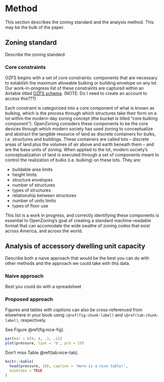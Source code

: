 # Method

This section describes the zoning standard and the analysis method. This may
be the bulk of the paper.

## Zoning standard

Describe the zoning standard

### Core constraints

OZFS begins with a set  of core constraints: components that are necessary to 
establish the maximum allowable bulking or building envelope on any lot. Our 
work-in-progress list of these constraints are captured within an Airtable 
titled [OZFS schema](https://airtable.com/invite/l?inviteId=invIE9Rq8BJxoRZe9&inviteToken=c24d20d82c00f933e02ca4d7f9b78088b2eaefcef049f3691df85eb48f858fbc&utm_medium=email&utm_source=product_team&utm_content=transactional-alerts). (NOTE: Do I need to create an account to access this???) 

Each constraint is categorized into a core component of what is known as bulking, which is the process through which structures take their form on a lot within the modern-day zoning concept (the bucket is titled "core bulking component"). OpenZoning considers these components to be the core devices through which modern society has used zoning to conceptualize and abstract the tangible resource of land as discrete containers for bulks, i.e. structures and buildings. These containers are called lots -- discrete areas of land plus the volumes of air above and earth beneath them -- and are the base units of zoning. When applied to the lot, modern society's conceptualization of land is executed through a set of components meant to control the realization of bulks (i.e. bulking) on these lots. They are:

- buildable area limits
- height limits 
- structure envelopes
- number of structures
- types of structures
- relationship between structures
- number of units limits
- types of floor use

This list is a work in progress, and correctly identifying these components is essential to OpenZoning's goal of creating a standard machine-readable format that can accomodate the wide swathe of zoning codes that exist across America, and across the world. 

## Analysis of accessory dwelling unit capacity

Describe both a naive approach that would be the best you can do with other methods
and the approach we could take with this data.

### Naive approach

Best you could do with a spreadsheet

### Proposed approach

Figures and tables *with captions* can also be cross-referenced from elsewhere in your book using `\@ref(fig:chunk-label)` and `\@ref(tab:chunk-label)`, respectively.

See Figure \@ref(fig:nice-fig).

```r
par(mar = c(4, 4, .1, .1))
plot(pressure, type = 'b', pch = 19)
```

Don't miss Table \@ref(tab:nice-tab).

```r
knitr::kable(
  head(pressure, 10), caption = 'Here is a nice table!',
  booktabs = TRUE
)
```
